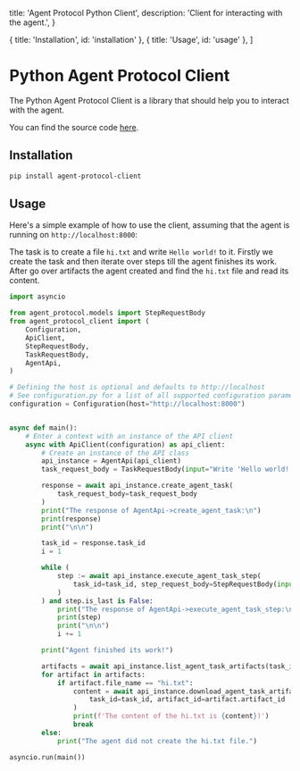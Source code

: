   title: 'Agent Protocol Python Client',
  description: 'Client for interacting with the agent.',
}

  { title: 'Installation', id: 'installation' },
  { title: 'Usage', id: 'usage' },
]

# Python Agent Protocol Client

The Python Agent Protocol Client is a library that should help you to interact with the agent.

You can find the source code [here](https://github.com/AI-Engineers-Foundation/agent-protocol-client-python/tree/main).

## Installation

```bash
pip install agent-protocol-client
```

## Usage

Here's a simple example of how to use the client, assuming that the agent is running on `http://localhost:8000`:

The task is to create a file `hi.txt` and write `Hello world!` to it. Firstly we create the task and then iterate over steps till the agent finishes its work. After go over artifacts the agent created and find the `hi.txt` file and read its content.

```python
import asyncio

from agent_protocol.models import StepRequestBody
from agent_protocol_client import (
    Configuration,
    ApiClient,
    StepRequestBody,
    TaskRequestBody,
    AgentApi,
)

# Defining the host is optional and defaults to http://localhost
# See configuration.py for a list of all supported configuration parameters.
configuration = Configuration(host="http://localhost:8000")


async def main():
    # Enter a context with an instance of the API client
    async with ApiClient(configuration) as api_client:
        # Create an instance of the API class
        api_instance = AgentApi(api_client)
        task_request_body = TaskRequestBody(input="Write 'Hello world!' to hi.txt.")

        response = await api_instance.create_agent_task(
            task_request_body=task_request_body
        )
        print("The response of AgentApi->create_agent_task:\n")
        print(response)
        print("\n\n")

        task_id = response.task_id
        i = 1

        while (
            step := await api_instance.execute_agent_task_step(
                task_id=task_id, step_request_body=StepRequestBody(input=i)
            )
        ) and step.is_last is False:
            print("The response of AgentApi->execute_agent_task_step:\n")
            print(step)
            print("\n\n")
            i += 1

        print("Agent finished its work!")

        artifacts = await api_instance.list_agent_task_artifacts(task_id=task_id)
        for artifact in artifacts:
            if artifact.file_name == "hi.txt":
                content = await api_instance.download_agent_task_artifact(
                    task_id=task_id, artifact_id=artifact.artifact_id
                )
                print(f'The content of the hi.txt is {content})')
                break
        else:
            print("The agent did not create the hi.txt file.")

asyncio.run(main())
```
